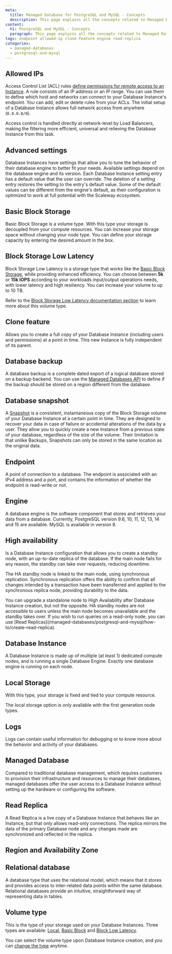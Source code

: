 ```yaml
---
meta:
  title: Managed Database for PostgreSQL and MySQL - Concepts
  description: This page explains all the concepts related to Managed Database for PostgreSQL and MySQL.
content:
  h1: PostgreSQL and MySQL - Concepts
  paragraph: This page explains all the concepts related to Managed Database for PostgreSQL and MySQL.
tags: endpoint allowed-ip clone-feature engine read-replica
categories:
  - managed-databases
  - postgresql-and-mysql
---
```


<Concept opened>

## Allowed IPs

Access Control List (ACL) rules [define permissions for remote access to an Instance](/managed-databases/postgresql-and-mysql/how-to/manage-allowed-ip-addresses/). A rule consists of an IP address or an IP range. You can use them to define which host and networks can connect to your Database Instance's endpoint. You can add, edit or delete rules from your ACLs. The initial setup of a Database Instance allows full network access from anywhere (`0.0.0.0/0`).

Access control is handled directly at network-level by Load Balancers, making the filtering more efficient, universal and relieving the Database Instance from this task.

</Concept>

<Concept opened>

## Advanced settings

Database Instances have settings that allow you to tune the behavior of their database engine to better fit your needs. Available settings depend on the database engine and its version. Each Database Instance setting entry has a default value that the user can override. The deletion of a setting entry restores the setting to the entry's default value. Some of the default values can be different from the engine's default, as their configuration is optimized to work at full potential with the Scaleway ecosystem.

</Concept>

<Concept opened>

## Basic Block Storage

Basic Block Storage is a volume type. With this type your storage is decoupled from your compute resources. You can increase your storage space without changing your node type. You can define your storage capacity by entering the desired amount in the box.

</Concept>

<Concept opened>

## Block Storage Low Latency

Block Storage Low Latency is a storage type that works like the [Basic Block Storage](#basic-block-storage), while providing enhanced efficiency. You can choose between **5k** or **15k IOPS** according to your workloads input/output operations needs, with lower latency and high resiliency. You can increase your volume to up to 10 TB.

Refer to the [Block Storage Low Latency documentation section](/storage/block/concepts/) to learn more about this volume type.

</Concept>

<Concept opened>

## Clone feature

Allows you to create a full copy of your Database Instance (including users and permissions) at a point in time. This new Instance is fully independent of its parent.

</Concept>

<Concept>

## Database backup

A database backup is a complete dated export of a logical database stored on a backup backend. You can use the [Managed Databases API](https://www.scaleway.com/en/developers/api/managed-database-postgre-mysql/#path-backups-create-a-database-backup) to define if the backup should be stored on a region different from the database.

</Concept>

<Concept>

## Database snapshot

A [Snapshot](/managed-databases/postgresql-and-mysql/how-to/manage-snapshots/) is a consistent, instantaneous copy of the Block Storage volume of your Database Instance at a certain point in time. They are designed to recover your data in case of failure or accidental alterations of the data by a user. They allow you to quickly create a new Instance from a previous state of your database, regardless of the size of the volume. Their limitation is that unlike Backups, Snapshots can only be stored in the same location as the original data.

</Concept>

<Concept>

## Endpoint

A point of connection to a database. The endpoint is associated with an IPv4 address and a port, and contains the information of whether the endpoint is read-write or not.

</Concept>

<Concept>

## Engine

A database engine is the software component that stores and retrieves your data from a database. Currently, PostgreSQL version 9.6, 10, 11, 12, 13, 14 and 15 are available. MySQL is available in version 8.

</Concept>

<Concept>

## High availability

Is a Database Instance configuration that allows you to create a standby node, with an up-to-date replica of the database. If the main node fails for any reason, the standby can take over requests, reducing downtime.

The HA standby node is linked to the main node, using synchronous replication. Synchronous replication offers the ability to confirm that all changes intended by a transaction have been transferred and applied to the synchronous replica node, providing durability to the data.

<Message type="important">
  You can upgrade a standalone node to High Availability after Database Instance creation, but not the opposite.
</Message>

<Message type="note">
  HA standby nodes are not accessible to users unless the main node becomes unavailable and the standby takes over. If you wish to run queries on a read-only node, you can use [Read Replicas](/managed-databases/postgresql-and-mysql/how-to/create-read-replica).
</Message>

</Concept>

<Concept>

## Database Instance

A Database Instance is made up of multiple (at least 1) dedicated compute nodes, and is running a single Database Engine. Exactly one database engine is running on each node.

</Concept>

<Concept>

## Local Storage

With this type, your storage is fixed and tied to your compute resource.

<Message type="note">
  The local storage option is only available with the first generation node types.
</Message>

</Concept>

<Concept>

## Logs

Logs can contain useful information for debugging or to know more about the behavior and activity of your databases.

</Concept>

<Concept>

## Managed Database

Compared to traditional database management, which requires customers to provision their infrastructure and resources to manage their databases, managed databases offer the user access to a Database Instance without setting up the hardware or configuring the software.

</Concept>

<Concept>

## Read Replica

A Read Replica is a live copy of a Database Instance that behaves like an Instance, but that only allows read-only connections. The replica mirrors the data of the primary Database node and any changes made are synchronized and reflected in the replica.

</Concept>

<Concept>

## Region and Availability Zone

<Macro id="region-and-az" />

</Concept>

<Concept>

## Relational database

A database type that uses the relational model, which means that it stores and provides access to inter-related data points within the same database. Relational databases provide an intuitive, straightforward way of representing data in tables.

</Concept>

<Concept>

## Volume type

This is the type of your storage used on your Database Instances. Three types are available: [Local](#local-storage), [Basic Block](#basic-block-storage) and [Block Low Latency](#block-storage-low-latency).

You can select the volume type upon Database Instance creation, and you can [change the type](/managed-databases/postgresql-and-mysql/how-to/change-volume-type) anytime.

</Concept>